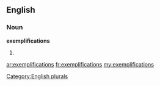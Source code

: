 ==English==

===Noun===
'''exemplifications'''

# {{plural of|[[exemplification]]}}

[[Category:English plurals]]

[[ar:exemplifications]]
[[fr:exemplifications]]
[[my:exemplifications]]